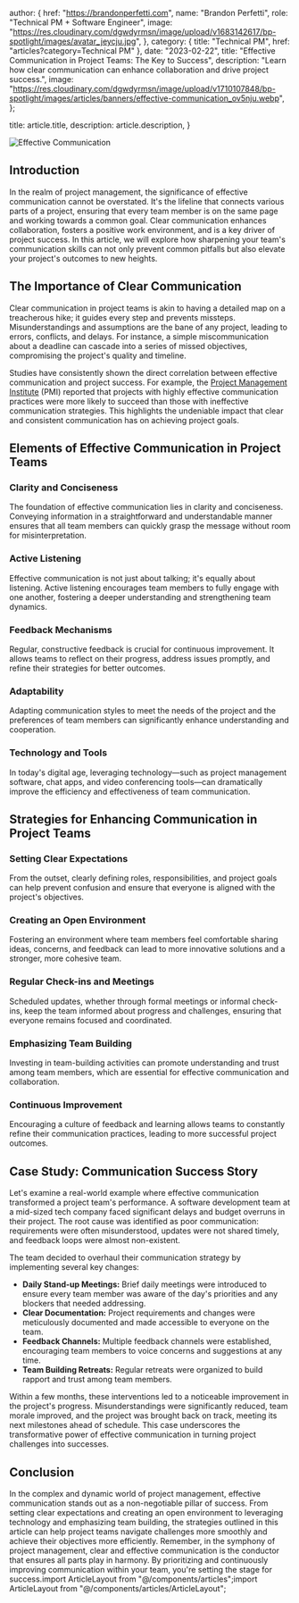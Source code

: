 
  author: {
    href: "https://brandonperfetti.com",
    name: "Brandon Perfetti",
    role: "Technical PM + Software Engineer",
    image:
      "https://res.cloudinary.com/dgwdyrmsn/image/upload/v1683142617/bp-spotlight/images/avatar_jeycju.jpg",
  },
  category: { title: "Technical PM", href: "articles?category=Technical PM" },
  date: "2023-02-22",
  title:
    "Effective Communication in Project Teams: The Key to Success",
  description: "Learn how clear communication can enhance collaboration and drive project success.",
  image:
    "https://res.cloudinary.com/dgwdyrmsn/image/upload/v1710107848/bp-spotlight/images/articles/banners/effective-communication_ov5nju.webp",
};

  title: article.title,
  description: article.description,
}


<img className="mx-auto" src={article.image} alt="Effective Communication" />

## Introduction

In the realm of project management, the significance of effective communication cannot be overstated. It's the lifeline that connects various parts of a project, ensuring that every team member is on the same page and working towards a common goal. Clear communication enhances collaboration, fosters a positive work environment, and is a key driver of project success. In this article, we will explore how sharpening your team's communication skills can not only prevent common pitfalls but also elevate your project's outcomes to new heights.

## The Importance of Clear Communication

Clear communication in project teams is akin to having a detailed map on a treacherous hike; it guides every step and prevents missteps. Misunderstandings and assumptions are the bane of any project, leading to errors, conflicts, and delays. For instance, a simple miscommunication about a deadline can cascade into a series of missed objectives, compromising the project's quality and timeline.

Studies have consistently shown the direct correlation between effective communication and project success. For example, the [Project Management Institute](https://www.pmi.org/) (PMI) reported that projects with highly effective communication practices were more likely to succeed than those with ineffective communication strategies. This highlights the undeniable impact that clear and consistent communication has on achieving project goals.

## Elements of Effective Communication in Project Teams

### Clarity and Conciseness
The foundation of effective communication lies in clarity and conciseness. Conveying information in a straightforward and understandable manner ensures that all team members can quickly grasp the message without room for misinterpretation.

### Active Listening
Effective communication is not just about talking; it's equally about listening. Active listening encourages team members to fully engage with one another, fostering a deeper understanding and strengthening team dynamics.

### Feedback Mechanisms
Regular, constructive feedback is crucial for continuous improvement. It allows teams to reflect on their progress, address issues promptly, and refine their strategies for better outcomes.

### Adaptability
Adapting communication styles to meet the needs of the project and the preferences of team members can significantly enhance understanding and cooperation.

### Technology and Tools
In today's digital age, leveraging technology—such as project management software, chat apps, and video conferencing tools—can dramatically improve the efficiency and effectiveness of team communication.

## Strategies for Enhancing Communication in Project Teams

### Setting Clear Expectations
From the outset, clearly defining roles, responsibilities, and project goals can help prevent confusion and ensure that everyone is aligned with the project's objectives.

### Creating an Open Environment
Fostering an environment where team members feel comfortable sharing ideas, concerns, and feedback can lead to more innovative solutions and a stronger, more cohesive team.

### Regular Check-ins and Meetings
Scheduled updates, whether through formal meetings or informal check-ins, keep the team informed about progress and challenges, ensuring that everyone remains focused and coordinated.

### Emphasizing Team Building
Investing in team-building activities can promote understanding and trust among team members, which are essential for effective communication and collaboration.

### Continuous Improvement
Encouraging a culture of feedback and learning allows teams to constantly refine their communication practices, leading to more successful project outcomes.

## Case Study: Communication Success Story

Let's examine a real-world example where effective communication transformed a project team's performance. A software development team at a mid-sized tech company faced significant delays and budget overruns in their project. The root cause was identified as poor communication: requirements were often misunderstood, updates were not shared timely, and feedback loops were almost non-existent.

The team decided to overhaul their communication strategy by implementing several key changes:
- **Daily Stand-up Meetings:** Brief daily meetings were introduced to ensure every team member was aware of the day's priorities and any blockers that needed addressing.
- **Clear Documentation:** Project requirements and changes were meticulously documented and made accessible to everyone on the team.
- **Feedback Channels:** Multiple feedback channels were established, encouraging team members to voice concerns and suggestions at any time.
- **Team Building Retreats:** Regular retreats were organized to build rapport and trust among team members.

Within a few months, these interventions led to a noticeable improvement in the project's progress. Misunderstandings were significantly reduced, team morale improved, and the project was brought back on track, meeting its next milestones ahead of schedule. This case underscores the transformative power of effective communication in turning project challenges into successes.

## Conclusion

In the complex and dynamic world of project management, effective communication stands out as a non-negotiable pillar of success. From setting clear expectations and creating an open environment to leveraging technology and emphasizing team building, the strategies outlined in this article can help project teams navigate challenges more smoothly and achieve their objectives more efficiently. Remember, in the symphony of project management, clear and effective communication is the conductor that ensures all parts play in harmony. By prioritizing and continuously improving communication within your team, you're setting the stage for success.import ArticleLayout from "@/components/articles";import ArticleLayout from "@/components/articles/ArticleLayout";

